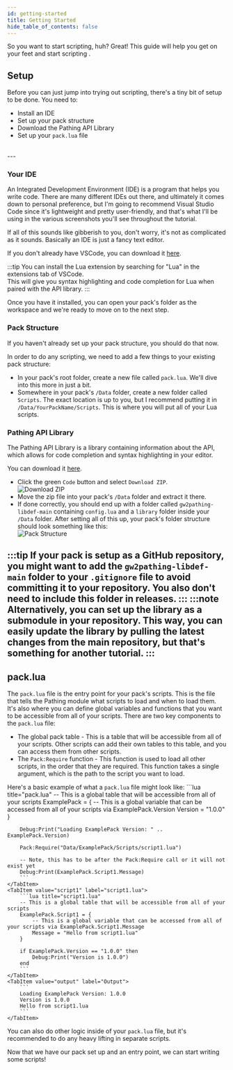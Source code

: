 ```yaml
---
id: getting-started
title: Getting Started
hide_table_of_contents: false
---
```



So you want to start scripting, huh? Great! This guide will help you get on your feet and start scripting .

## Setup
Before you can just jump into trying out scripting, there's a tiny bit of setup to be done.
You need to:
- Install an IDE
- Set up your pack structure
- Download the Pathing API Library
- Set up your `pack.lua` file
<br/>
---

### Your IDE
An Integrated Development Environment (IDE) is a program that helps you write code. There are many different IDEs out there, and ultimately it comes down to personal preference, but I'm going to recommend Visual Studio Code since it's lightweight and pretty user-friendly, and that's what I'll be using in the various screenshots you'll see throughout the tutorial.  

If all of this sounds like gibberish to you, don't worry, it's not as complicated as it sounds. Basically an IDE is just a fancy text editor.

If you don't already have VSCode, you can download it [here](https://code.visualstudio.com/).

:::tip
You can install the Lua extension by searching for "Lua" in the extensions tab of VSCode.  
This will give you syntax highlighting and code completion for Lua when paired with the API library.
:::

Once you have it installed, you can open your pack's folder as the workspace and we're ready to move on to the next step.

### Pack Structure
If you haven't already set up your pack structure, you should do that now.

In order to do any scripting, we need to add a few things to your existing pack structure:
- In your pack's root folder, create a new file called `pack.lua`. We'll dive into this more in just a bit.
- Somewhere in your pack's `/Data` folder, create a new folder called `Scripts`. The exact location is up to you, but I recommend putting it in `/Data/YourPackName/Scripts`. This is where you will put all of your Lua scripts.

### Pathing API Library
The Pathing API Library is a library containing information about the API, which allows for code completion and syntax highlighting in your editor.  

You can download it [here](https://github.com/dlamkins/gw2pathing-libdef). 
- Click the green `Code` button and select `Download ZIP`.  
![Download ZIP](../../../static/img/pathing/lua/download-lib.png)
- Move the zip file into your pack's `/Data` folder and extract it there.
- If done correctly, you should end up with a folder called `gw2pathing-libdef-main` containing `config.lua` and a `library` folder inside your `/Data` folder. After setting all of this up, your pack's folder structure should look something like this:  
![Pack Structure](../../../static/img/pathing/lua/pack-structure.png)

:::tip
If your pack is setup as a GitHub repository, you might want to add the `gw2pathing-libdef-main` folder to your `.gitignore` file to avoid committing it to your repository.
You also don't need to include this folder in releases.
:::
:::note
Alternatively, you can set up the library as a submodule in your repository. This way, you can easily update the library by pulling the latest changes from the main repository, but that's something for another tutorial.
:::
<br/>
---

## pack.lua
The `pack.lua` file is the entry point for your pack's scripts. This is the file that tells the Pathing module what scripts to load and when to load them. It's also where you can define global variables and functions that you want to be accessible from all of your scripts. There are two key components to the `pack.lua` file:
- The global pack table - This is a table that will be accessible from all of your scripts. Other scripts can add their own tables to this table, and you can access them from other scripts.
- The `Pack:Require` function - This function is used to load all other scripts, in the order that they are required. This function takes a single argument, which is the path to the script you want to load.

Here's a basic example of what a `pack.lua` file might look like:
<Tabs>
    <TabItem value="pack" label="pack.lua" default>
        ```lua title="pack.lua"
        -- This is a global table that will be accessible from all of your scripts
        ExamplePack = {
            -- This is a global variable that can be accessed from all of your scripts via ExamplePack.Version
            Version = "1.0.0"
        }

        Debug:Print("Loading ExamplePack Version: " .. ExamplePack.Version)

        Pack:Require("Data/ExamplePack/Scripts/script1.lua")

        -- Note, this has to be after the Pack:Require call or it will not exist yet
        Debug:Print(ExamplePack.Script1.Message)
        ```
    </TabItem>
    <TabItem value="script1" label="script1.lua">
        ```lua title="script1.lua"
        -- This is a global table that will be accessible from all of your scripts
        ExamplePack.Script1 = {
            -- This is a global variable that can be accessed from all of your scripts via ExamplePack.Script1.Message
            Message = "Hello from script1.lua"
        }

        if ExamplePack.Version == "1.0.0" then
            Debug:Print("Version is 1.0.0")
        end
        ```
    </TabItem>
    <TabItem value="output" label="Output">
        ```
        Loading ExamplePack Version: 1.0.0
        Version is 1.0.0
        Hello from script1.lua
        ```
    </TabItem>
</Tabs>

You can also do other logic inside of your `pack.lua` file, but it's recommended to do any heavy lifting in separate scripts. 

Now that we have our pack set up and an entry point, we can start writing some scripts!